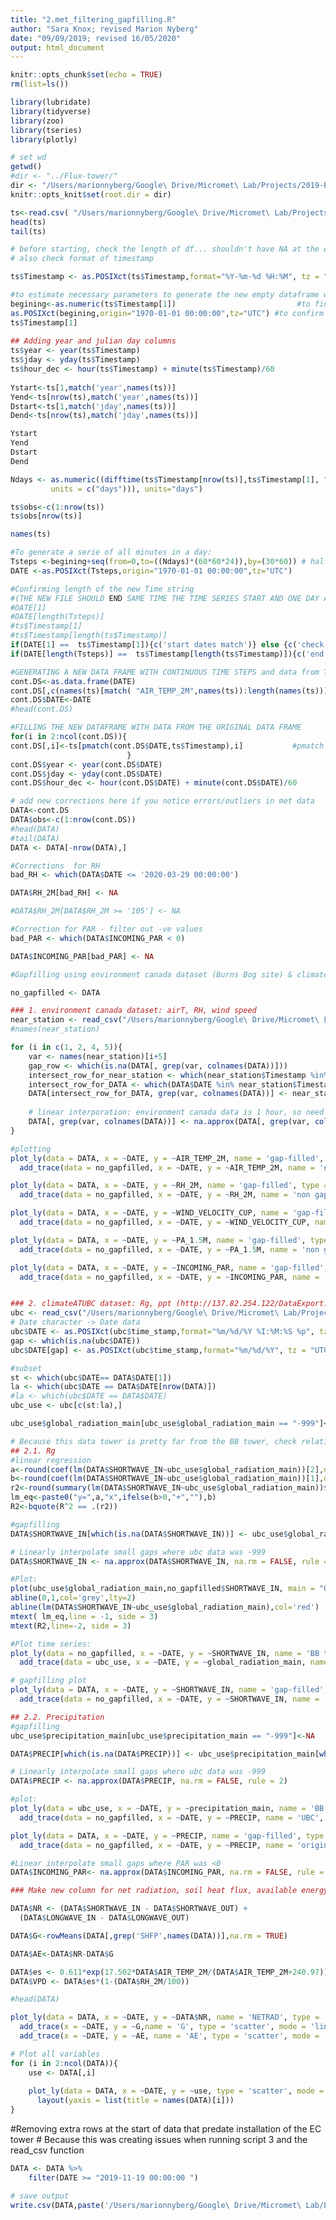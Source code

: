 ```yaml
---
title: "2.met_filtering_gapfilling.R"
author: "Sara Knox; revised Marion Nyberg"
date: "09/09/2019; revised 16/05/2020"
output: html_document
---
```


```r
knitr::opts_chunk$set(echo = TRUE)
rm(list=ls())

library(lubridate)
library(tidyverse)
library(zoo)
library(tseries)
library(plotly)

# set wd
getwd()
#dir <- "../Flux-tower/"
dir <- "/Users/marionnyberg/Google\ Drive/Micromet\ Lab/Projects/2019-Burns\ Bog\ 2/Flux-tower"
knitr::opts_knit$set(root.dir = dir)
```

```r
ts<-read.csv( "/Users/marionnyberg/Google\ Drive/Micromet\ Lab/Projects/2019-Burns\ Bog\ 2/Flux-tower/met_data/met_merged/met_mergedBB2.csv",sep=",",header=TRUE,dec=".")
head(ts)
tail(ts)
```

```r
# before starting, check the length of df... shouldn't have NA at the end
# also check format of timestamp

ts$Timestamp <- as.POSIXct(ts$Timestamp,format="%Y-%m-%d %H:%M", tz = "UTC")

#to estimate necessary parameters to generate the new empty dataframe with complete rows 
begining<-as.numeric(ts$Timestamp[1])                           #to find the number that is represented by the first data of our time series
as.POSIXct(begining,origin="1970-01-01 00:00:00",tz="UTC") #to confirm that the begining is the right one
ts$Timestamp[1]
     
## Adding year and julian day columns
ts$year <- year(ts$Timestamp)
ts$jday <- yday(ts$Timestamp)
ts$hour_dec <- hour(ts$Timestamp) + minute(ts$Timestamp)/60
 
Ystart<-ts[1,match('year',names(ts))]
Yend<-ts[nrow(ts),match('year',names(ts))]
Dstart<-ts[1,match('jday',names(ts))]
Dend<-ts[nrow(ts),match('jday',names(ts))]

Ystart
Yend
Dstart
Dend

Ndays <- as.numeric((difftime(ts$Timestamp[nrow(ts)],ts$Timestamp[1], "UTC",
         units = c("days"))), units="days")

ts$obs<-c(1:nrow(ts)) 
ts$obs[nrow(ts)]

names(ts)
```

```r
#To generate a serie of all minutes in a day:
Tsteps <-begining+seq(from=0,to=((Ndays)*(60*60*24)),by=(30*60)) # half an hours data from the begining date to Ndays +1 (that way I assure all measured data are included in the new file) -> I did not use this method
DATE <-as.POSIXct(Tsteps,origin="1970-01-01 00:00:00",tz="UTC")

#Confirming length of the new Time string 
#(THE NEW FILE SHOULD END SAME TIME THE TIME SERIES START AND ONE DAY AFTER THE MEASUREMENTS TIME SERIE)
#DATE[1]
#DATE[length(Tsteps)]
#ts$Timestamp[1]
#ts$Timestamp[length(ts$Timestamp)]
if(DATE[1] ==  ts$Timestamp[1]){c('start dates match')} else {c('check start dates!')}
if(DATE[length(Tsteps)] ==  ts$Timestamp[length(ts$Timestamp)]){c('end dates match')} else {c('check end dates!')}  

#GENERATING A NEW DATA FRAME WITH CONTINUOUS TIME STEPS and data from THE ORIGINAL ONE
cont.DS<-as.data.frame(DATE)
cont.DS[,c(names(ts)[match( "AIR_TEMP_2M",names(ts)):length(names(ts))])]<-NA   #we will just copy the data from the variable "Batt_volt_Min" in ts (variable 3)
cont.DS$DATE<-DATE
#head(cont.DS)

#FILLING THE NEW DATAFRAME WITH DATA FROM THE ORIGINAL DATA FRAME 
for(i in 2:ncol(cont.DS)){  
cont.DS[,i]<-ts[pmatch(cont.DS$DATE,ts$Timestamp),i]           #pmatch look for the observation rows when time columns of both (old and new) dataframes match
                          } 
cont.DS$year <- year(cont.DS$DATE)
cont.DS$jday <- yday(cont.DS$DATE)
cont.DS$hour_dec <- hour(cont.DS$DATE) + minute(cont.DS$DATE)/60
```
```r
# add new corrections here if you notice errors/outliers in met data
DATA<-cont.DS
DATA$obs<-c(1:nrow(cont.DS))
#head(DATA)
#tail(DATA)
DATA <- DATA[-nrow(DATA),]

#Corrections  for RH
bad_RH <- which(DATA$DATE <= '2020-03-29 00:00:00')

DATA$RH_2M[bad_RH] <- NA

#DATA$RH_2M[DATA$RH_2M >= '105'] <- NA

#Correction for PAR - filter out -ve values
bad_PAR <- which(DATA$INCOMING_PAR < 0)

DATA$INCOMING_PAR[bad_PAR] <- NA
```

```r
#Gapfilling using environment canada dataset (Burns Bog site) & climateATUBC (http://ibis.geog.ubc.ca/~achristn/data.html; http://137.82.254.122/DataExport.aspx)

no_gapfilled <- DATA

### 1. environment canada dataset: airT, RH, wind speed
near_station <- read_csv("/Users/marionnyberg/Google\ Drive/Micromet\ Lab/Projects/2014-Burns\ Bog/Flux-tower/met_data/met_ancillary/ECCC/ECCC_met_merged.csv")
#names(near_station)

for (i in c(1, 2, 4, 5)){
	var <- names(near_station)[i+5]
	gap_row <- which(is.na(DATA[, grep(var, colnames(DATA))]))
	intersect_row_for_near_station <- which(near_station$Timestamp %in% DATA$DATE[gap_row])
	intersect_row_for_DATA <- which(DATA$DATE %in% near_station$Timestamp[intersect_row_for_near_station])
	DATA[intersect_row_for_DATA, grep(var, colnames(DATA))] <- near_station[intersect_row_for_near_station, i+5]
	
	# linear interporation: environment canada data is 1 hour, so need to interpolated to make 30 min dataset
	DATA[, grep(var, colnames(DATA))] <- na.approx(DATA[, grep(var, colnames(DATA))], na.rm = FALSE, rule = 2)
}

#plotting
plot_ly(data = DATA, x = ~DATE, y = ~AIR_TEMP_2M, name = 'gap-filled', type = 'scatter', mode = 'lines') %>%
  add_trace(data = no_gapfilled, x = ~DATE, y = ~AIR_TEMP_2M, name = 'non gap-filled', type = 'scatter', mode = 'lines') 

plot_ly(data = DATA, x = ~DATE, y = ~RH_2M, name = 'gap-filled', type = 'scatter', mode = 'lines') %>%
  add_trace(data = no_gapfilled, x = ~DATE, y = ~RH_2M, name = 'non gap-filled', type = 'scatter', mode = 'lines') 

plot_ly(data = DATA, x = ~DATE, y = ~WIND_VELOCITY_CUP, name = 'gap-filled', type = 'scatter', mode = 'lines') %>%
  add_trace(data = no_gapfilled, x = ~DATE, y = ~WIND_VELOCITY_CUP, name = 'non gap-filled', type = 'scatter', mode = 'lines') 

plot_ly(data = DATA, x = ~DATE, y = ~PA_1.5M, name = 'gap-filled', type = 'scatter', mode = 'lines') %>%
  add_trace(data = no_gapfilled, x = ~DATE, y = ~PA_1.5M, name = 'non gap-filled', type = 'scatter', mode = 'lines') 

plot_ly(data = DATA, x = ~DATE, y = ~INCOMING_PAR, name = 'gap-filled', type = 'scatter', mode = 'lines') %>%
  add_trace(data = no_gapfilled, x = ~DATE, y = ~INCOMING_PAR, name = 'non gap-filled', type = 'scatter', mode = 'lines') 


### 2. climateATUBC dataset: Rg, ppt (http://137.82.254.122/DataExport.aspx) from Jan 1, 2014 to present & change extension to csv
ubc <- read_csv("/Users/marionnyberg/Google\ Drive/Micromet\ Lab/Projects/2014-Burns\ Bog/Flux-tower/met_data/met_ancillary/ubc_climate/climateAtUBC.csv")
# Date character -> Date data
ubc$DATE <- as.POSIXct(ubc$time_stamp,format="%m/%d/%Y %I:%M:%S %p", tz = "UTC")
gap <- which(is.na(ubc$DATE))
ubc$DATE[gap] <- as.POSIXct(ubc$time_stamp,format="%m/%d/%Y", tz = "UTC")[gap]

#subset
st <- which(ubc$DATE== DATA$DATE[1])
la <- which(ubc$DATE == DATA$DATE[nrow(DATA)])
#la <- which(ubc$DATE == DATA$DATE)
ubc_use <- ubc[c(st:la),]

ubc_use$global_radiation_main[ubc_use$global_radiation_main == "-999"]<-NA

# Because this data tower is pretty far from the BB tower, check relationships
## 2.1. Rg
#linear regression
a<-round(coef(lm(DATA$SHORTWAVE_IN~ubc_use$global_radiation_main))[2],digits=2) #coef(lm(y~x))[2] is the slope of the regression
b<-round(coef(lm(DATA$SHORTWAVE_IN~ubc_use$global_radiation_main))[1],digits=2)   
r2<-round(summary(lm(DATA$SHORTWAVE_IN~ubc_use$global_radiation_main))$ r.squared,digits=2)
lm_eq<-paste0("y=",a,"x",ifelse(b>0,"+",""),b)
R2<-bquote(R^2 == .(r2)) 

#gapfilling
DATA$SHORTWAVE_IN[which(is.na(DATA$SHORTWAVE_IN))] <- ubc_use$global_radiation_main[which(is.na(DATA$SHORTWAVE_IN))]*a + b

# Linearly interpolate small gaps where ubc data was -999
DATA$SHORTWAVE_IN <- na.approx(DATA$SHORTWAVE_IN, na.rm = FALSE, rule = 2)

#Plot:
plot(ubc_use$global_radiation_main,no_gapfilled$SHORTWAVE_IN, main = "Global radiation (Short wave in)", xlab = "UBC climate site", ylab = "BB flux tower")
abline(0,1,col='grey',lty=2)
abline(lm(DATA$SHORTWAVE_IN~ubc_use$global_radiation_main),col='red')
mtext( lm_eq,line = -1, side = 3)
mtext(R2,line=-2, side = 3)

#Plot time series:
plot_ly(data = no_gapfilled, x = ~DATE, y = ~SHORTWAVE_IN, name = 'BB tower', type = 'scatter', mode = 'lines') %>%
  add_trace(data = ubc_use, x = ~DATE, y = ~global_radiation_main, name = 'UBC tower', type = 'scatter', mode = 'lines') 

# gapfilling plot
plot_ly(data = DATA, x = ~DATE, y = ~SHORTWAVE_IN, name = 'gap-filled', type = 'scatter', mode = 'lines') %>%
  add_trace(data = no_gapfilled, x = ~DATE, y = ~SHORTWAVE_IN, name = 'original', type = 'scatter', mode = 'lines') 

## 2.2. Precipitation
#gapfilling
ubc_use$precipitation_main[ubc_use$precipitation_main == "-999"]<-NA

DATA$PRECIP[which(is.na(DATA$PRECIP))] <- ubc_use$precipitation_main[which(is.na(DATA$PRECIP))]

# Linearly interpolate small gaps where ubc data was -999
DATA$PRECIP <- na.approx(DATA$PRECIP, na.rm = FALSE, rule = 2)

#plot:
plot_ly(data = ubc_use, x = ~DATE, y = ~precipitation_main, name = 'BB', type = 'scatter', mode = 'lines') %>%
  add_trace(data = no_gapfilled, x = ~DATE, y = ~PRECIP, name = 'UBC', type = 'scatter', mode = 'lines') 

plot_ly(data = DATA, x = ~DATE, y = ~PRECIP, name = 'gap-filled', type = 'scatter', mode = 'lines') %>%
  add_trace(data = no_gapfilled, x = ~DATE, y = ~PRECIP, name = 'original', type = 'scatter', mode = 'lines') 

#Linear interpolate small gaps where PAR was <0 
DATA$INCOMING_PAR<- na.approx(DATA$INCOMING_PAR, na.rm = FALSE, rule = 2)

```

```r
### Make new column for net radiation, soil heat flux, available energy, es, vpd

DATA$NR <- (DATA$SHORTWAVE_IN - DATA$SHORTWAVE_OUT) + 
  (DATA$LONGWAVE_IN - DATA$LONGWAVE_OUT)

DATA$G<-rowMeans(DATA[,grep('SHFP',names(DATA))],na.rm = TRUE)

DATA$AE<-DATA$NR-DATA$G

DATA$es <- 0.611*exp(17.502*DATA$AIR_TEMP_2M/(DATA$AIR_TEMP_2M+240.97))
DATA$VPD <- DATA$es*(1-(DATA$RH_2M/100))

#head(DATA)

plot_ly(data = DATA, x = ~DATE, y = ~DATA$NR, name = 'NETRAD', type = 'scatter', mode = 'lines') %>%
  add_trace(x = ~DATE, y = ~G,name = 'G', type = 'scatter', mode = 'lines') %>%
  add_trace(x = ~DATE, y = ~AE, name = 'AE', type = 'scatter', mode = 'lines') 

# Plot all variables
for (i in 2:ncol(DATA)){
	use <- DATA[,i]
	
	plot_ly(data = DATA, x = ~DATE, y = ~use, type = 'scatter', mode = 'lines') %>%
	  layout(yaxis = list(title = names(DATA)[i]))
}
```

#Removing extra rows at the start of data that predate installation of the EC tower
# Because this was creating issues when running script 3 and the read_csv function
```r
DATA <- DATA %>%
	filter(DATE >= "2019-11-19 00:00:00	")
```

```r
# save output
write.csv(DATA,paste('/Users/marionnyberg/Google\ Drive/Micromet\ Lab/Projects/2019-Burns\ Bog\ 2/Flux-tower/met_data/met_merged/met_corrected_gapfilledBB2','.csv',sep=''),row.names=FALSE)      
```
